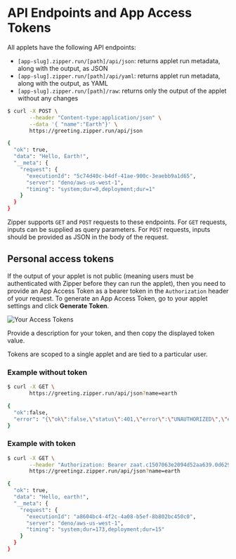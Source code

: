 # API Endpoints and App Access Tokens

All applets have the following API endpoints:

* `[app-slug].zipper.run/[path]/api/json`: returns applet run metadata, along with the output, as JSON
* `[app-slug].zipper.run/[path]/api/yaml`: returns applet run metadata, along with the output, as YAML
* `[app-slug].zipper.run/[path]/raw`: returns only the output of the applet without any changes

```bash
$ curl -X POST \
       --header "Content-type:application/json" \
       --data '{ "name":"Earth"}' \
       https://greeting.zipper.run/api/json

{
  "ok": true,
  "data": "Hello, Earth!",
  "__meta": {
    "request": {
      "executionId": "5c74d40c-b4df-41ae-900c-3eaebb9a1d65",
      "server": "deno/aws-us-west-1",
      "timing": "system;dur=0,deployment;dur=1"
    }
  }
}
```

Zipper supports `GET` and `POST` requests to these endpoints. For `GET` requests, inputs can be supplied as query parameters. For `POST` requests, inputs should be provided as JSON in the body of the request.

## Personal access tokens

If the output of your applet is not public (meaning users must be authenticated with Zipper before they can run the applet), then you need to provide an App Access Token as a bearer token in the `Authorization` header of your request. To generate an App Access Token, go to your applet settings and click **Generate Token**.

![Your Access Tokens](public/images/your-access-tokens.png)

Provide a description for your token, and then copy the displayed token value.

Tokens are scoped to a single applet and are tied to a particular user.

### Example without token
```bash
$ curl -X GET \
       https://greeting.zipper.run/api/json?name=earth

{
  "ok":false,
  "error": "{\"ok\":false,\"status\":401,\"error\":\"UNAUTHORIZED\",\"errorClass\":\"Boot\"}"
}
```

### Example with token
```bash
$ curl -X GET \
       --header "Authorization: Bearer zaat.c1507063e2094d52aa639.0d62966c224949eabda56" \
       https://greetingz.zipper.run/api/json?name=earth

{
  "ok": true,
  "data": "Hello, earth!",
  "__meta": {
    "request": {
      "executionId": "a8604bc4-4f2c-4a08-b5ef-8b802bc450c0",
      "server": "deno/aws-us-west-1",
      "timing": "system;dur=173,deployment;dur=15"
    }
  }
}
```

